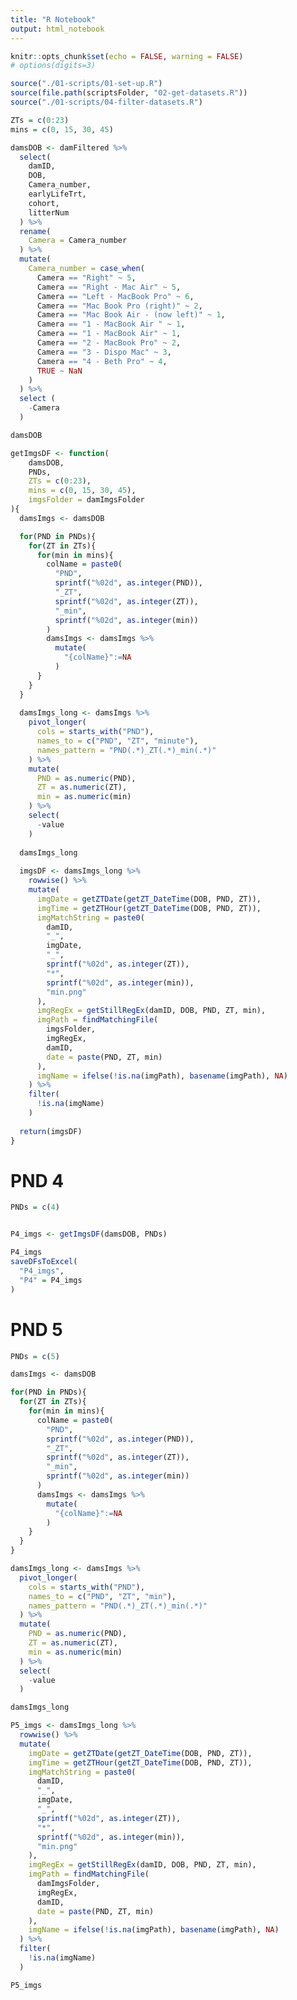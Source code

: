 ```yaml
---
title: "R Notebook"
output: html_notebook
---
```

```r
knitr::opts_chunk$set(echo = FALSE, warning = FALSE)
# options(digits=3)
```

```r
source("./01-scripts/01-set-up.R")
source(file.path(scriptsFolder, "02-get-datasets.R"))
source("./01-scripts/04-filter-datasets.R")
```


```r
ZTs = c(0:23)
mins = c(0, 15, 30, 45)

damsDOB <- damFiltered %>%
  select(
    damID,
    DOB,
    Camera_number,
    earlyLifeTrt,
    cohort,
    litterNum
  ) %>%
  rename(
    Camera = Camera_number
  ) %>%
  mutate(
    Camera_number = case_when(
      Camera == "Right" ~ 5,
      Camera == "Right - Mac Air" ~ 5,
      Camera == "Left - MacBook Pro" ~ 6,
      Camera == "Mac Book Pro (right)" ~ 2,
      Camera == "Mac Book Air - (now left)" ~ 1,
      Camera == "1 - MacBook Air " ~ 1,
      Camera == "1 - MacBook Air" ~ 1,
      Camera == "2 - MacBook Pro" ~ 2,
      Camera == "3 - Dispo Mac" ~ 3,
      Camera == "4 - Beth Pro" ~ 4,
      TRUE ~ NaN
    )
  ) %>%
  select (
    -Camera
  )

damsDOB
```


```r
getImgsDF <- function(
    damsDOB,
    PNDs,
    ZTs = c(0:23),
    mins = c(0, 15, 30, 45),
    imgsFolder = damImgsFolder
){
  damsImgs <- damsDOB

  for(PND in PNDs){
    for(ZT in ZTs){
      for(min in mins){
        colName = paste0(
          "PND",
          sprintf("%02d", as.integer(PND)),
          "_ZT",
          sprintf("%02d", as.integer(ZT)),
          "_min",
          sprintf("%02d", as.integer(min))
        )
        damsImgs <- damsImgs %>%
          mutate(
            "{colName}":=NA
          )
      }
    }
  }
  
  damsImgs_long <- damsImgs %>%
    pivot_longer(
      cols = starts_with("PND"),
      names_to = c("PND", "ZT", "minute"),
      names_pattern = "PND(.*)_ZT(.*)_min(.*)"
    ) %>%
    mutate(
      PND = as.numeric(PND),
      ZT = as.numeric(ZT),
      min = as.numeric(min)
    ) %>%
    select(
      -value
    )
  
  damsImgs_long
  
  imgsDF <- damsImgs_long %>%
    rowwise() %>%
    mutate(
      imgDate = getZTDate(getZT_DateTime(DOB, PND, ZT)),
      imgTime = getZTHour(getZT_DateTime(DOB, PND, ZT)),
      imgMatchString = paste0(
        damID,
        "_",
        imgDate,
        "_",
        sprintf("%02d", as.integer(ZT)),
        "*",
        sprintf("%02d", as.integer(min)),
        "min.png"
      ),
      imgRegEx = getStillRegEx(damID, DOB, PND, ZT, min),
      imgPath = findMatchingFile(
        imgsFolder,
        imgRegEx,
        damID,
        date = paste(PND, ZT, min)
      ),
      imgName = ifelse(!is.na(imgPath), basename(imgPath), NA)
    ) %>%
    filter(
      !is.na(imgName)
    )
  
  return(imgsDF)
}
```


# PND 4

```r
PNDs = c(4)


P4_imgs <- getImgsDF(damsDOB, PNDs)

P4_imgs
saveDFsToExcel(
  "P4_imgs",
  "P4" = P4_imgs
)
```

# PND 5

```r
PNDs = c(5)

damsImgs <- damsDOB

for(PND in PNDs){
  for(ZT in ZTs){
    for(min in mins){
      colName = paste0(
        "PND",
        sprintf("%02d", as.integer(PND)),
        "_ZT",
        sprintf("%02d", as.integer(ZT)),
        "_min",
        sprintf("%02d", as.integer(min))
      )
      damsImgs <- damsImgs %>%
        mutate(
          "{colName}":=NA
        )
    }
  }
}

damsImgs_long <- damsImgs %>%
  pivot_longer(
    cols = starts_with("PND"),
    names_to = c("PND", "ZT", "min"),
    names_pattern = "PND(.*)_ZT(.*)_min(.*)"
  ) %>%
  mutate(
    PND = as.numeric(PND),
    ZT = as.numeric(ZT),
    min = as.numeric(min)
  ) %>%
  select(
    -value
  )

damsImgs_long

P5_imgs <- damsImgs_long %>%
  rowwise() %>%
  mutate(
    imgDate = getZTDate(getZT_DateTime(DOB, PND, ZT)),
    imgTime = getZTHour(getZT_DateTime(DOB, PND, ZT)),
    imgMatchString = paste0(
      damID,
      "_",
      imgDate,
      "_",
      sprintf("%02d", as.integer(ZT)),
      "*",
      sprintf("%02d", as.integer(min)),
      "min.png"
    ),
    imgRegEx = getStillRegEx(damID, DOB, PND, ZT, min),
    imgPath = findMatchingFile(
      damImgsFolder,
      imgRegEx,
      damID,
      date = paste(PND, ZT, min)
    ),
    imgName = ifelse(!is.na(imgPath), basename(imgPath), NA)
  ) %>%
  filter(
    !is.na(imgName)
  )

P5_imgs
```

